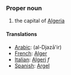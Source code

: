 ===Proper noun===

#the capital of [[Algeria]]

====Translations====
*[[Arabic]]: [[ ]] (al-Djazā'ir)
*[[French]]: [[Alger]]
*[[Italian]]: [[Algeri]] ''f''
*[[Spanish]]: [[Argel]]